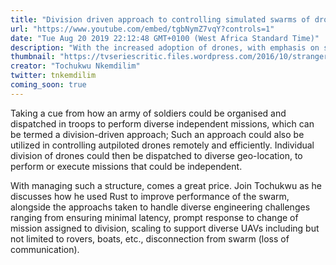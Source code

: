```yaml
---
title: "Division driven approach to controlling simulated swarms of drones in Rust"
url: "https://www.youtube.com/embed/tgbNymZ7vqY?controls=1"
date: "Tue Aug 20 2019 22:12:48 GMT+0100 (West Africa Standard Time)"
description: "With the increased adoption of drones, with emphasis on swarms, there are key challenges involved in efficiently controlling and managing the drones."
thumbnail: "https://tvseriescritic.files.wordpress.com/2016/10/stranger-things-bicycle-lights-children.jpg"
creator: "Tochukwu Nkemdilim"
twitter: tnkemdilim
coming_soon: true
---
```


Taking a cue from how an army of soldiers could be organised and dispatched
in troops to perform diverse independent missions, which can be termed a division-driven
approach; Such an approach could also be utilized in controlling autpiloted drones remotely and
efficiently. Individual division of drones could then be dispatched to diverse geo-location,
to perform or execute missions that could be independent.

With managing such a structure, comes a great price. Join Tochukwu as he discusses
how he used Rust to improve performance of the swarm, alongside the approachs taken
to handle diverse engineering challenges ranging from ensuring minimal latency,
prompt response to change of mission assigned to division, scaling to support diverse UAVs
including but not limited to rovers, boats, etc., disconnection from swarm (loss of communication).
